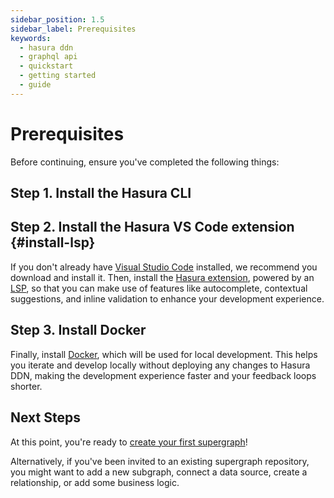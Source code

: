 ```yaml
---
sidebar_position: 1.5
sidebar_label: Prerequisites
keywords:
  - hasura ddn
  - graphql api
  - quickstart
  - getting started
  - guide
---
```



# Prerequisites

Before continuing, ensure you've completed the following things:

## Step 1. Install the Hasura CLI

<InstallTheCli />

## Step 2. Install the Hasura VS Code extension {#install-lsp}

If you don't already have [Visual Studio Code](https://code.visualstudio.com/download) installed, we recommend you
download and install it. Then, install the
[Hasura extension](https://marketplace.visualstudio.com/items?itemName=HasuraHQ.hasura), powered by an
[LSP](https://microsoft.github.io/language-server-protocol/), so that you can make use of features like autocomplete,
contextual suggestions, and inline validation to enhance your development experience.

## Step 3. Install Docker

Finally, install [Docker](https://docs.docker.com/engine/install/), which will be used for local development. This helps
you iterate and develop locally without deploying any changes to Hasura DDN, making the development experience faster
and your feedback loops shorter.

## Next Steps

At this point, you're ready to [create your first supergraph](/getting-started/01-init-supergraph.mdx)!

Alternatively, if you've been invited to an existing supergraph repository, you might want to add a new subgraph,
connect a data source, create a relationship, or add some business logic.

